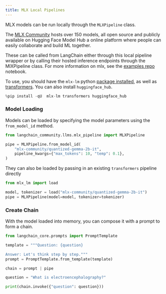 ```yaml
---
title: MLX Local Pipelines
---
```


MLX models can be run locally through the `MLXPipeline` class.

The [MLX Community](https://huggingface.co/mlx-community) hosts over 150 models, all open source and publicly available on Hugging Face Model Hub a online platform where people can easily collaborate and build ML together.

These can be called from LangChain either through this local pipeline wrapper or by calling their hosted inference endpoints through the MlXPipeline class. For more information on mlx, see the [examples repo](https://github.com/ml-explore/mlx-examples/tree/main/llms) notebook.

To use, you should have the ``mlx-lm`` python [package installed](https://pypi.org/project/mlx-lm/), as well as [transformers](https://pypi.org/project/transformers/). You can also install `huggingface_hub`.

```python
%pip install -qU  mlx-lm transformers huggingface_hub
```

### Model Loading

Models can be loaded by specifying the model parameters using the `from_model_id` method.

```python
from langchain_community.llms.mlx_pipeline import MLXPipeline

pipe = MLXPipeline.from_model_id(
    "mlx-community/quantized-gemma-2b-it",
    pipeline_kwargs={"max_tokens": 10, "temp": 0.1},
)
```

They can also be loaded by passing in an existing `transformers` pipeline directly

```python
from mlx_lm import load

model, tokenizer = load("mlx-community/quantized-gemma-2b-it")
pipe = MLXPipeline(model=model, tokenizer=tokenizer)
```

### Create Chain

With the model loaded into memory, you can compose it with a prompt to
form a chain.

```python
from langchain_core.prompts import PromptTemplate

template = """Question: {question}

Answer: Let's think step by step."""
prompt = PromptTemplate.from_template(template)

chain = prompt | pipe

question = "What is electroencephalography?"

print(chain.invoke({"question": question}))
```
